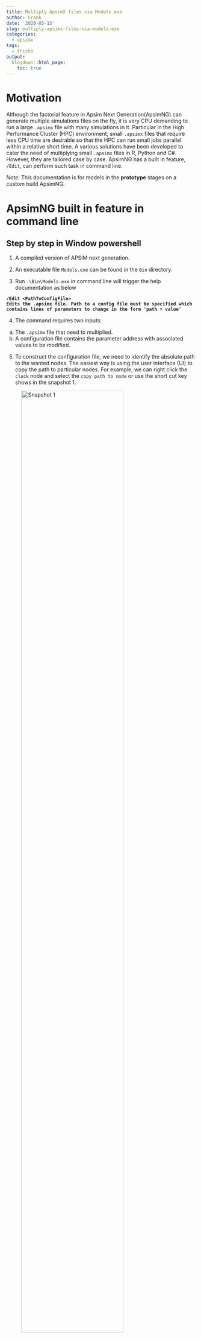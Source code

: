```yaml
---
title: Multiply ApsimX files via Models.exe
author: Frank
date: '2020-03-13'
slug: multiply-apsimx-files-via-models-exe
categories:
  - apsimx
tags:
  - tricks
output:
  blogdown::html_page:
    toc: true
---
```



# Motivation

Although the factorial feature in Apsim Next Generation(ApsimNG) can generate multiple simulations files on the fly, it is very CPU demanding to run a large `.apsimx` file with many simulations in it. Particular in the High Performance Cluster (HPC) environment, small `.apsimx` files that require less CPU time are desirable so that the HPC can run small jobs parallel within a relative short time. A various solutions have been developed to cater the need of multiplying small `.apsimx` files in R, Python and C#. However, they are tailored case by case. ApsimNG has a built in feature, `/Edit`, can perform such task in command line. 

_Note:_ This documentation is for models in the **prototype** stages on a custom build ApsimNG.  

# ApsimNG built in feature in command line 

## Step by step in Window powershell

1. A compiled version of APSIM next generation.   

2. An executable file `Models.exe` can be found in the `Bin` directory.  

3. Run `.\Bin\Models.exe` in command line will trigger the help documentation as below   

  **`/Edit <PathToConfigFile>`**  
  **`Edits the .apsimx file. Path to a config file must be specified which contains lines of parameters to change in the form 'path = value'`**
  
4. The command requires two inputs:  

  a. The `.apsimx` file that need to multiplied. 
  b. A configuration file contains the parameter address with associated values to be modified.   
  
5. To construct the configuration file, we need to identify the absolute path to the wanted nodes. The easiest way is using the user interface (UI) to copy the path to particular nodes. For example, we can right click the `clock` node and select the `copy path to node` or use the short cut key shows in the snapshot 1. 

![Snapshot 1](/post/2020-03-13-multiply-apsimx-files-via-models-exe_files/copynode.PNG){width=80% height=80%}  


6. We can paste the path to a plain text file. To change specific parameter values, we still need to define the name of the parameter. For instance, we need to use `.Start` to instruct the absolute path address for modifying the clock start date. The updated values can be placed after the equal sign with the same format in the `.apsimx` file. See an example of formatting the configuration file. `Notepad++` is recommended for Windows user to search the exact key - value pair to track the target parameters. Please be aware that no quotation is needed. The current version of `/Edit` feature does not like `.`(dot) on the right hand side (RHS). For example, there are two `.` in the last line of the configuration file. First one is the relative path to the `.met` file and the second one is the file extension. Error messages will be reported in this situation. One way to work around it is to use absolute path and put a `blank space` in between `lincoln` and `.met`. 

``` Get-Content .\config20200312.txt```
```
.Simulations.New Zealand.Iversen_12.Simulation3.clock.Start = 1970-02-03T00:00:00
.Simulations.New Zealand.Iversen_12.Simulation3.clock.End = 1980-02-03T00:00:00
.Simulations.New Zealand.Iversen_12.Simulation3.paddock.Soil.Physical.LucerneSoil.KL = 1,2,3,4,5,6,7,8,9,0
.Simulations.Replacements.Lucerne.Leaf.Photosynthesis.FW.XYPairs.X = 2,3,4,5
.Simulations.New Zealand.Iversen_12.Simulation3.Weather.FileName = .\01raw-data\ClimateAndObserved\lincoln.met
```

More discussion about this feature can be find in this [github issue](https://github.com/APSIMInitiative/ApsimX/issues/4905)

7. To optimise the power of `/Edit`. We believe that multiple configuration files can be automatically generated by additional tools such as R, Python and C#. A simple for loop can be written to iterate over all configuration files and output corresponding modified `.apsimx` files. A automated workflow will be discussed once the `/Edit` feature stablised. 


## Linux 

Coming 



# Other solutions for multiplying `.apsimx` files 

Except C#, the R and Python solutions requires specific tweaks to suit for different purposes. Will briefly describe how these solutions works in this section. In general, the logic in all solutions are the same as the build in `/Edit` feature, which is searching and updating. Sepecifically, customised functions are developed to perform searching the path of wanted nodes and replacing the value in those nodes by new values. 

## R solution 

Coming soon

## Python solution 


Coming soon

## C# solution 

Coming soon